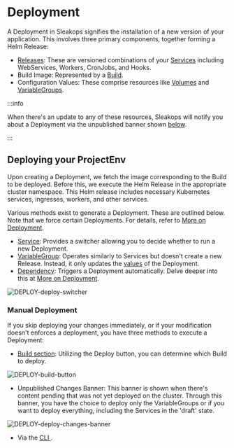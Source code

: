 
# Deployment

A Deployment in Sleakops signifies the installation of a new version of your application. This involves three primary components, together forming a Helm Release:
- [Releases](/deployment/release.mdx): These are versioned combinations of your [Services](/service) including WebServices, Workers, CronJobs, and Hooks.
- Build Image: Represented by a [Build](/project/build).
- Configuration Values: These comprise resources like [Volumes](/cluster/volumes.mdx) and [VariableGroups](/vargroup).

:::info

When there's an update to any of these resources, Sleakops will notify you about a Deployment via the unpublished banner shown [below](#unpublished-banner).

:::

## Deploying your ProjectEnv

Upon creating a Deployment, we fetch the image corresponding to the Build to be deployed. Before this, we execute the Helm Release in the appropriate cluster namespace. This Helm release includes necessary Kubernetes services, ingresses, workers, and other services.

Various methods exist to generate a Deployment. These are outlined below. Note that we force certain Deployments. For details, refer to [More on Deployment](/deployment/more_on_deployment.mdx#forced-deployments).

- [Service](/service/index.mdx): Provides a switcher allowing you to decide whether to run a new Deployment.
- [VariableGroup](/vargroup): Operates similarly to Services but doesn't create a new Release. Instead, it only updates the [values](https://helm.sh/docs/chart_best_practices/values/) of the Deployment.
- [Dependency](/dependency): Triggers a Deployment automatically. Delve deeper into this at [More on Deployment](/deployment/more_on_deployment.mdx).

<Zoom overlayBgColorEnd="rgba(255, 255, 255, 0.8)">
  <img src="/img/deployment/DEPLOY-deploy-switcher.png" alt="DEPLOY-deploy-switcher" style={{ height: '125px', width: 'auto' }}/>
</Zoom>

### Manual Deployment

If you skip deploying your changes immediately, or if your modification doesn't enforces a deployment, you have three methods to execute a Deployment:

- [Build section](/project/build): Utilizing the Deploy button, you can determine which Build to deploy.
<Zoom overlayBgColorEnd="rgba(255, 255, 255, 0.8)">
  <img src="/img/deployment/DEPLOY-build-button.png" alt="DEPLOY-build-button" style={{ height: '250px', width: 'auto' }}/>
</Zoom>

<a id="unpublished-banner"></a>
- Unpublished Changes Banner: This banner is shown when there's content pending that was not yet deployed on the cluster. Through this banner, you have the choice to deploy only the VariableGroups or if you want to deploy everything, including the Services in the 'draft' state.
<Zoom overlayBgColorEnd="rgba(255, 255, 255, 0.8)">
  <img src="/img/deployment/DEPLOY-deploy-changes-banner.png" alt="DEPLOY-deploy-changes-banner" style={{ height: '350px', width: 'auto' }}/>
</Zoom>

- Via the [CLI ](/cli).